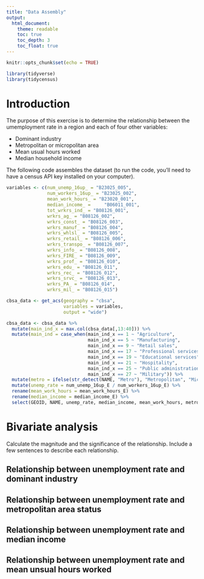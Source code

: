 ```yaml
---
title: "Data Assembly"
output: 
  html_document:
    theme: readable
    toc: true
    toc_depth: 3
    toc_float: true
---
```


```r
knitr::opts_chunk$set(echo = TRUE)
```


```r
library(tidyverse)
library(tidycensus)
```


# Introduction

The purpose of this exercise is to determine the relationship between the umemployment rate in a region and each of four other variables:

* Dominant industry
* Metropolitan or micropolitan area
* Mean usual hours worked
* Median household income

The following code assembles the dataset (to run the code, you'll need to have a census API key installed on your computer).

```r
variables <- c(num_unemp_16up_ = "B23025_005",
               num_workers_16up_ = "B23025_002",
               mean_work_hours_ = "B23020_001",
               median_income_ = 	"B06011_001",
               tot_wrkrs_ind_ = "B08126_001",
               wrkrs_ag_ = "B08126_002",
               wrkrs_const_ = "B08126_003",
               wrkrs_manuf_ = "B08126_004",
               wrkrs_whlsl_ = "B08126_005",
               wrkrs_retail_ = "B08126_006",
               wrkrs_transpo_ = "B08126_007",
               wrkrs_info_ = "B08126_008",
               wrkrs_FIRE_ = "B08126_009",
               wrkrs_prof_ = "B08126_010",
               wrkrs_edu_ = "B08126_011",
               wrkrs_rec_ = "B08126_012",
               wrkrs_srvc_ = "B08126_013",
               wrkrs_PA_ = "B08126_014",
               wrkrs_mil_ = "B08126_015")

cbsa_data <- get_acs(geography = "cbsa",
                     variables = variables,
                     output = "wide") 

cbsa_data <- cbsa_data %>%
  mutate(main_ind_x = max.col(cbsa_data[,13:40])) %>%
  mutate(main_ind = case_when(main_ind_x == 1 ~ "Agriculture",
                              main_ind_x == 5 ~ "Manufacturing",
                              main_ind_x == 9 ~ "Retail sales",
                              main_ind_x == 17 ~ "Professional services",
                              main_ind_x == 19 ~ "Educational services",
                              main_ind_x == 21 ~ "Hospitality",
                              main_ind_x == 25 ~ "Public administration",
                              main_ind_x == 27 ~ "Military")) %>%
  mutate(metro = ifelse(str_detect(NAME, "Metro"), "Metropolitan", "Micropolitan")) %>%
  mutate(unemp_rate = num_unemp_16up_E / num_workers_16up_E) %>%
  rename(mean_work_hours = mean_work_hours_E) %>%
  rename(median_income = median_income_E) %>%
  select(GEOID, NAME, unemp_rate, median_income, mean_work_hours, metro, main_ind)
```

# Bivariate analysis

Calculate the magnitude and the significance of the relationship. Include a few sentences to describe each relationship.

## Relationship between unemployment rate and dominant industry

## Relationship between unemployment rate and metropolitan area status

## Relationship between unemployment rate and median income

## Relationship between unemployment rate and mean unsual hours worked
